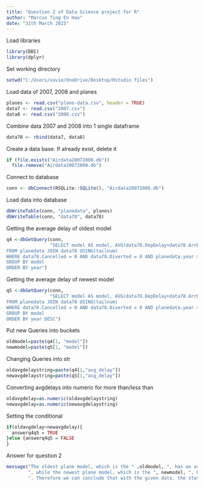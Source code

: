 ```yaml
---
title: "Question 2 of Data Science project for R"
author: "Marcus Ting En Hao"
date: "31th March 2023"
---
```

Load libraries
```r
library(DBI)
library(dplyr)
```
Set working directory
```r
setwd("C:/Users/xavie/OneDrive/Desktop/Rstudio files")
```
Load data of 2007, 2008 and planes
```r
planes <- read.csv("plane-data.csv", header = TRUE)
data7 <- read.csv("2007.csv")
data8 <- read.csv("2008.csv")
```
Combine data 2007 and 2008 into 1 single dataframe
```r
data78 <- rbind(data7, data8)
```
Create a data base. If already exist, delete it
```r
if (file.exists("Airdata20072008.db")) 
  file.remove("Airdata20072008.db")
```
Connect to database
```r
conn <- dbConnect(RSQLite::SQLite(), "Airdata20072008.db")
```
Load data into database
```r
dbWriteTable(conn, "planedata", planes)
dbWriteTable(conn, "data78", data78)
```
Getting the average delay of oldest model
```r
q4 <-dbGetQuery(conn,
                "SELECT model AS model, AVG(data78.DepDelay+data78.ArrDelay+data78.CarrierDelay+data78.WeatherDelay+data78.NASDelay+data78.SecurityDelay+data78.LateAircraftDelay) AS avg_delay, planedata.year AS year
FROM planedata JOIN data78 USING(tailnum)
WHERE data78.Cancelled = 0 AND data78.Diverted = 0 AND planedata.year > 0 
GROUP BY model
ORDER BY year")           
```

Getting the average delay of newest model

```r
q5 <-dbGetQuery(conn,
                "SELECT model AS model, AVG(data78.DepDelay+data78.ArrDelay+data78.CarrierDelay+data78.WeatherDelay+data78.NASDelay+data78.SecurityDelay+data78.LateAircraftDelay) AS avg_delay, planedata.year AS year
FROM planedata JOIN data78 USING(tailnum)
WHERE data78.Cancelled = 0 AND data78.Diverted = 0 AND planedata.year > 0 AND planedata.year != 'None'
GROUP BY model
ORDER BY year DESC") 
```
Put new Queries into buckets
```r
oldmodel=paste(q4[1, "model"])
newmodel=paste(q5[1, "model"])
```
Changing Queries into str
```r
oldavgdelaystring=paste(q4[1,"avg_delay"])
newavgdelaystring=paste(q5[1,"avg_delay"])
```
Converting avgdelays into numeric for more than/less than
```r
oldavgdelay=as.numeric(oldavgdelaystring)
newavgdelay=as.numeric(newavgdelaystring)

```
Setting the conditional
```r
if(oldavgdelay>newavgdelay){
  answerq4q5 = TRUE
}else {answerq4q5 = FALSE
}
```
Answer for question 2
```r
message("The oldest plane model, which is the " ,oldmodel, ", has an average delay of ", oldavgdelay, 
        ", while the newest plane model, which is the ", newmodel, ", has an average delay of ", newavgdelay, 
        ". Therefore we can conclude that with the given data, the statement of 'older planes suffer more delays' to be ", answerq4q5)
```




